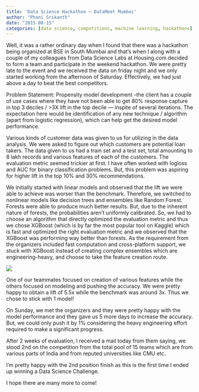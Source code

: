 ```yaml
---
title: 'Data Science Hackathon — DataMeet Mumbai'
author: "Phani Srikanth"
date: "2015-08-15"
categories: [data science, competitions, machine learning, hackathons]
---
```


Well, it was a rather ordinary day when I found that there was a hackathon being organized at BSE in South Mumbai and that’s when I along with a couple of my colleagues from Data Science Labs at Housing.com decided to form a team and participate in the weekend hackathon. We were pretty late to the event and we received the data on friday night and we only started working from the afternoon of Saturday. Effectively, we had just above a day to beat the best competitors.

Problem Statement: Propensity model development –the client has a couple of use cases where they have not been able to get 80% response capture in top 3 deciles / >3X lift in the top decile — inspite of several iterations. The expectation here would be identification of any new technique / algorithm (apart from logistic regression), which can help get the desired model performance.

Various kinds of customer data was given to us for utilizing in the data analysis. We were asked to figure out which customers are potential loan takers. The data given to us had a train set and a test set, total amounting to 8 lakh records and various features of each of the customers. The evaluation metric seemed trickier at first. I have often worked with logloss and AUC for binary classification problems. But, this problem was aspiring for higher lift in the top 10% and 30% recommendations.

We initially started with linear models and observed that the lift we were able to achieve was worser than the benchmark. Therefore, we switched to nonlinear models like decision trees and ensembles like Random Forest. Forests were able to produce much better results. But, due to the inherent nature of forests, the probabilities aren’t uniformly calibrated. So, we had to choose an algorithm that directly optimized the evaluation metric and thus we chose XGBoost (which is by far the most popular tool on Kaggle) which is fast and optimized the right evaluation metric and we observed that the XGBoost was performing way better than forests. As the requirement from the organizers included fast computation and cross-platform support, we stuck with XGBoost instead of creating complex ensembles which are engineering-heavy, and choose to take the feature creation route.

<img src="1.webp">

One of our teammates focused on creation of various features while the others focused on modeling and pushing the accuracy. We were pretty happy to obtain a lift of 5.5x while the benchmark was around 3x. Thus we chose to stick with 1 model!

On Sunday, we met the organizers and they were pretty happy with the model performance and they gave us 5 more days to increase the accuracy. But, we could only push it by 1% considering the heavy engineering effort required to make a significant progress.

After 2 weeks of evaluation, I received a mail today from them saying, we stood 2nd on the competition from the total pool of 15 teams which are from various parts of India and from reputed universities like CMU etc.

I’m pretty happy with the 2nd position finish as this is the first time I ended up winning a Data Science Challenge.

I hope there are many more to come!